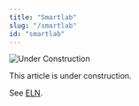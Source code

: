 ```yaml
---
title: "Smartlab"
slug: "/smartlab"
id: "smartlab"
---
```



![Under Construction](/img/Constr_2bl.png)

This article is under construction.

See [ELN](10_eln.mdx).